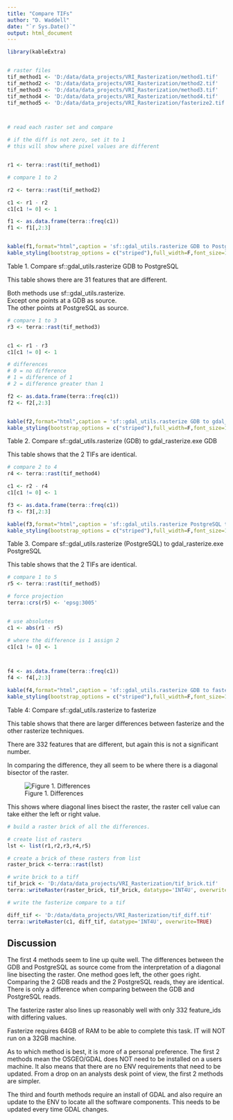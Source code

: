 ```yaml
---
title: "Compare TIFs"
author: "D. Waddell"
date: "`r Sys.Date()`"
output: html_document
---
```


```r

library(kableExtra)


# raster files
tif_method1 <- 'D:/data/data_projects/VRI_Rasterization/method1.tif'
tif_method2 <- 'D:/data/data_projects/VRI_Rasterization/method2.tif'
tif_method3 <- 'D:/data/data_projects/VRI_Rasterization/method3.tif'
tif_method4 <- 'D:/data/data_projects/VRI_Rasterization/method4.tif'
tif_method5 <- 'D:/data/data_projects/VRI_Rasterization/fasterize2.tif'



# read each raster set and compare

# if the diff is not zero, set it to 1
# this will show where pixel values are different


r1 <- terra::rast(tif_method1)

```

```r
# compare 1 to 2

r2 <- terra::rast(tif_method2)

c1 <- r1 - r2
c1[c1 != 0] <- 1

f1 <- as.data.frame(terra::freq(c1))
f1 <- f1[,2:3]


kable(f1,format="html",caption = 'sf::gdal_utils.rasterize GDB to PostgreSQL') %>%
kable_styling(bootstrap_options = c("striped"),full_width=F,font_size=13,position = 'left')

```

Table 1.  Compare sf::gdal_utils.rasterize GDB to PostgreSQL

This table shows there are 31 features that are different.  

Both methods use sf::gdal_utils.rasterize.  
Except one points at a GDB as source.   
The other points at PostgreSQL as source.  



```r

# compare 1 to 3
r3 <- terra::rast(tif_method3)


c1 <- r1 - r3
c1[c1 != 0] <- 1

# differences
# 0 = no difference
# 1 = difference of 1
# 2 = difference greater than 1

f2 <- as.data.frame(terra::freq(c1))
f2 <- f2[,2:3]


kable(f2,format="html",caption = 'sf::gdal_utils.rasterize GDB to gdal_rasterize.exe') %>%
kable_styling(bootstrap_options = c("striped"),full_width=F,font_size=13,position = 'left')

```

Table 2.  Compare sf::gdal_utils.rasterize (GDB) to gdal_rasterize.exe GDB

This table shows that the 2 TIFs are identical.  


```r

# compare 2 to 4
r4 <- terra::rast(tif_method4)

c1 <- r2 - r4
c1[c1 != 0] <- 1

f3 <- as.data.frame(terra::freq(c1))
f3 <- f3[,2:3]

kable(f3,format="html",caption = 'sf::gdal_utils.rasterize PostgreSQL to gdal_rasterize.exe') %>%
kable_styling(bootstrap_options = c("striped"),full_width=F,font_size=13,position = 'left')

```

Table 3. Compare sf::gdal_utils.rasterize (PostgreSQL) to gdal_rasterize.exe PostgreSQL

This table shows that the 2 TIFs are identical.  


```r
# compare 1 to 5
r5 <- terra::rast(tif_method5)

# force projection
terra::crs(r5) <- 'epsg:3005'


# use absolutes
c1 <- abs(r1 - r5)

# where the difference is 1 assign 2
c1[c1 != 0] <- 1



f4 <- as.data.frame(terra::freq(c1))
f4 <- f4[,2:3]

kable(f4,format="html",caption = 'sf::gdal_utils.rasterize GDB to fasterize') %>%
kable_styling(bootstrap_options = c("striped"),full_width=F,font_size=13,position = 'left')


```



Table 4:  Compare sf::gdal_utils.rasterize to fasterize

This table shows that there are larger differences between fasterize and the other rasterize techniques.   

There are 332 features that are different, but again this is not a significant number. 


In comparing the difference, they all seem to be where there is a diagonal bisector of the raster.  

![Figure 1. Differences](D:/data/GitManagedProjects/FAIB_PSPL/Rasterize_methods/Fasterize_vs_gdal_util.png)

This shows where diagonal lines bisect the raster, the raster cell value can take either the left or right value.  







```r

# build a raster brick of all the differences.

# create list of rasters
lst <- list(r1,r2,r3,r4,r5)

# create a brick of these rasters from list
raster_brick <-terra::rast(lst)

# write brick to a tiff
tif_brick <- 'D:/data/data_projects/VRI_Rasterization/tif_brick.tif'
terra::writeRaster(raster_brick, tif_brick, datatype='INT4U', overwrite=TRUE)


```


```r

# write the fasterize compare to a tif

diff_tif <- 'D:/data/data_projects/VRI_Rasterization/tif_diff.tif'
terra::writeRaster(c1, diff_tif, datatype='INT4U', overwrite=TRUE)

```



## Discussion

The first 4 methods seem to line up quite well.  The differences between the GDB and PostgreSQL as source come from the interpretation of a diagonal line bisecting the raster.  One method goes left, the other goes right. Comparing the 2 GDB reads and the 2 PostgreSQL reads, they are identical.  There is only a difference when comparing between the GDB and PostgreSQL reads.

The fasterize raster also lines up reasonably well with only 332 feature_ids with differing values.

Fasterize requires 64GB of RAM to be able to complete this task.  IT will NOT run on a 32GB machine.

As to which method is best, it is more of a personal preference.  The first 2 methods mean the OSGEO/GDAL does NOT need to be installed on a users machine.  It also means that there are no ENV requirements that need to be updated.  From a drop on an analysts desk point of view, the first 2 methods are simpler.  

The third and fourth methods require an install of GDAL and also require an update to the ENV to locate all the software components.  This needs to be updated every time GDAL changes.




